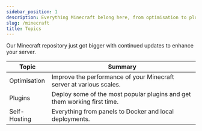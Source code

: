 ```yaml
---
sidebar_position: 1
description: Everything Minecraft belong here, from optimisation to plugins and the services used to operate your server.
slug: /minecraft
title: Topics
---
```


Our Minecraft repository just got bigger with continued updates to enhance your server.

Topic | Summary
------------ | ------- 
Optimisation | Improve the performance of your Minecraft server at various scales.
Plugins | Deploy some of the most popular plugins and get them working first time.
Self-Hosting | Everything from panels to Docker and local deployments.

